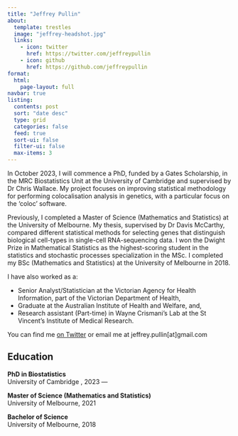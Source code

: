```yaml
---
title: "Jeffrey Pullin"
about:
  template: trestles
  image: "jeffrey-headshot.jpg"
  links:
    - icon: twitter
      href: https://twitter.com/jeffreypullin
    - icon: github
      href: https://github.com/jeffreypullin
format:
  html:
    page-layout: full
navbar: true
listing:
  contents: post
  sort: "date desc"
  type: grid
  categories: false
  feed: true
  sort-ui: false
  filter-ui: false
  max-items: 3
---
```


In October 2023, I will commence a PhD, funded by a Gates Scholarship, in the MRC Biostatistics Unit at the University of Cambridge and supervised by Dr Chris Wallace. My project focuses on improving statistical methodology for performing colocalisation analysis in genetics, with a particular focus on the ‘coloc’ software.

Previously, I completed a Master of Science (Mathematics and Statistics) at the University of Melbourne. My thesis, supervised by Dr Davis McCarthy, compared different statistical methods for selecting genes that distinguish biological cell-types in single-cell RNA-sequencing data. I won the Dwight Prize in Mathematical Statistics as the highest-scoring student in the statistics and stochastic processes specialization in the MSc. I completed my BSc (Mathematics and Statistics) at the University of Melbourne in 2018. 

I have also worked as a:

*  Senior Analyst/Statistician at the Victorian Agency for Health Information, part of the Victorian Department of Health, 
*  Graduate at the Australian Institute of Health and Welfare, and,
*  Research assistant (Part-time) in Wayne Crismani’s Lab at the St Vincent’s Institute of Medical Research.

You can find me [on Twitter](https://twitter.com/jeffreypullin) or email me at jeffrey.pullin[at]gmail.com

## Education

**PhD in Biostatistics**<br>
University of Cambridge , 2023 ---<br>

**Master of Science (Mathematics and Statistics)**<br>
University of Melbourne, 2021

**Bachelor of Science**<br>
University of Melbourne, 2018
